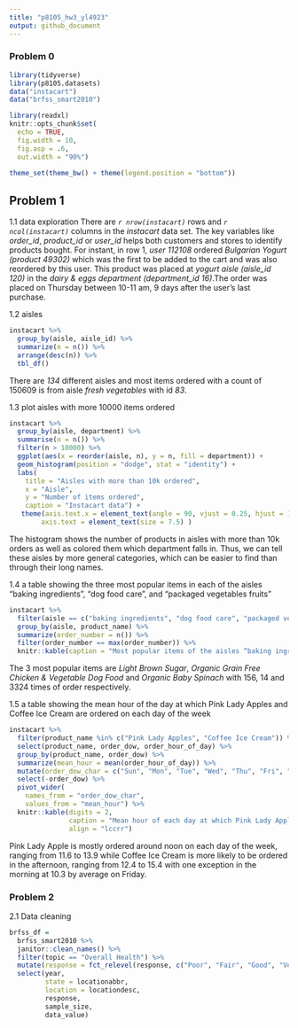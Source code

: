 ```yaml
---
title: "p8105_hw3_yl4923"
output: github_document
---
```

### Problem 0 

```r
library(tidyverse)
library(p8105.datasets)
data("instacart")
data("brfss_smart2010")

library(readxl)
knitr::opts_chunk$set(
  echo = TRUE,
  fig.width = 10,
  fig.asp = .6,
  out.width = "90%")

theme_set(theme_bw() + theme(legend.position = "bottom"))
```

## Problem 1
1.1 data exploration
There are *`r nrow(instacart)`* rows and *`r ncol(instacart)`* columns in the _instacart_ data set. The key variables like *order_id*, *product_id* or *user_id* helps both customers and stores to identify products bought. For instant, in row 1, *user 112108* ordered *Bulgarian Yogurt (product 49302)* which was the first to be added to the cart and was also reordered by this user. This product was placed at *yogurt aisle (aisle_id 120)* in the *dairy & eggs department (department_id 16)*.The order was placed on Thursday between 10-11 am, 9 days after the user's last purchase. 

1.2 aisles
```r
instacart %>% 
  group_by(aisle, aisle_id) %>%
  summarize(n = n()) %>%
  arrange(desc(n)) %>%
  tbl_df()
```
There are *134* different aisles and most items ordered with a count of 150609 is from aisle *fresh vegetables* with id _83_. 

1.3 plot aisles with more 10000 items ordered
```r
instacart %>% 
  group_by(aisle, department) %>% 
  summarise(n = n()) %>%
  filter(n > 10000) %>% 
  ggplot(aes(x = reorder(aisle, n), y = n, fill = department)) + 
  geom_histogram(position = "dodge", stat = "identity") +
  labs(
    title = "Aisles with more than 10k ordered",
    x = "Aisle",
    y = "Number of items ordered",
    caption = "Instacart data") + 
   theme(axis.text.x = element_text(angle = 90, vjust = 0.25, hjust = 1),
        axis.text = element_text(size = 7.5) )
```

  The histogram shows the number of products in aisles with more than 10k orders as well as colored them which department falls in. Thus, we can tell these aisles by more general categories, which can be easier to find than through their long names.  
  
1.4 a table showing the three most popular items in each of the aisles “baking ingredients”, “dog food care”, and “packaged vegetables fruits”
```r
instacart %>%
  filter(aisle == c("baking ingredients", "dog food care", "packaged vegetables fruits")) %>%
  group_by(aisle, product_name) %>%
  summarize(order_number = n()) %>% 
  filter(order_number == max(order_number)) %>%
  knitr::kable(caption = "Most popular items of the aisles “baking ingredients”, “dog food care”, and “packaged vegetables fruits” ", align = "lccrr")
```
The 3 most popular items are *Light Brown Sugar*, *Organic Grain Free Chicken & Vegetable Dog Food* and *Organic Baby Spinach* with 156, 14 and 3324 times of order respectively.

1.5 a table showing the mean hour of the day at which Pink Lady Apples and Coffee Ice Cream are ordered on each day of the week
```r
instacart %>%
  filter(product_name %in% c("Pink Lady Apples", "Coffee Ice Cream")) %>%
  select(product_name, order_dow, order_hour_of_day) %>% 
  group_by(product_name, order_dow) %>% 
  summarize(mean_hour = mean(order_hour_of_day)) %>% 
  mutate(order_dow_char = c("Sun", "Mon", "Tue", "Wed", "Thu", "Fri", "Sat")) %>%
  select(-order_dow) %>% 
  pivot_wider(
    names_from = "order_dow_char", 
    values_from = "mean_hour") %>% 
  knitr::kable(digits = 2,
               caption = "Mean hour of each day at which Pink Lady Apples and Coffee Ice Cream are ordered", 
               align = "lccrr")
```
Pink Lady Apple is mostly ordered around noon on each day of the week, ranging from 11.6 to 13.9 while Coffee Ice Cream is more likely to be ordered in the afternoon, ranging from 12.4 to 15.4 with one exception in the morning at 10.3 by average on Friday.

### Problem 2
2.1 Data cleaning 
```r
brfss_df =
  brfss_smart2010 %>%
  janitor::clean_names() %>%
  filter(topic == "Overall Health") %>% 
  mutate(response = fct_relevel(response, c("Poor", "Fair", "Good", "Very good", "Excellent"))) %>% 
  select(year,
         state = locationabbr,
         location = locationdesc,
         response,
         sample_size,
         data_value)
```


